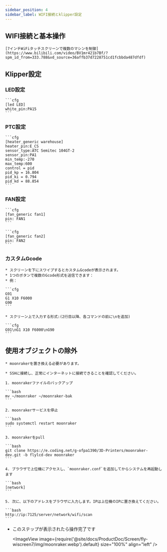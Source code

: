```yaml
---
sidebar_position: 4
sidebar_label: WIFI接続とklipper設定
---
```


## WIFI接続と基本操作

    [7インチWiFiタッチスクリーンで複数のマシンを制御](https://www.bilibili.com/video/BV1mr421b7Bf/?spm_id_from=333.788&vd_source=36affb37d7228751cd1fcbbda487dfdf)

## Klipper設定

### LED設定

    ```cfg
    [led LED]
    white_pin:PA15
    ```

### PTC設定

    ```cfg
    [heater_generic warehouse]
    heater_pin:E_CS
    sensor_type:ATC Semitec 104GT-2
    sensor_pin:PA1
    min_temp:-270
    max_temp:600
    control = pid
    pid_kp = 16.804
    pid_ki = 0.794
    pid_kd = 88.854
    ```

### FAN設定

    ```cfg
    [fan_generic fan1]
    pin: FAN1
    ```

    ```cfg
    [fan_generic fan2]
    pin: FAN2
    ```

 

### カスタムGcode

    * スクリーンを下にスワイプするとカスタムGcodeが表示されます。
    * 1つのボタンで複数のGcode形式を送信できます：
    * 例：

    ```cfg
    G91 
    G1 X10 F6000
    G90
    ```

    * スクリーン上で入力する形式:(2行目以降、各コマンドの前に\nを追加)

    ```cfg
    G91\nG1 X10 F6000\nG90
    ```



## 使用オブジェクトの除外

    * moonrakerを置き換える必要があります。

    * SSHに接続し、正常にインターネットに接続できることを確認してください。

    1. moonrakerファイルのバックアップ

    ```bash
    mv ~/moonraker ~/moonraker-bak
    ```

    2. moonrakerサービスを停止

    ```bash
    sudo systemctl restart moonraker
    ```

    3. moonrakerをpull

    ```bash
    git clone https://e.coding.net/g-ofpa1390/3D-Printers/moonraker-dev.git -b flylcd-dev moonraker
    ```

    4. ブラウザで上位機にアクセスし、`moonraker.conf`を追加してからシステムを再起動します

    ```bash
    [network]
    ```

    5. 次に、以下のアドレスをブラウザに入力します。IPは上位機のIPに置き換えてください。

    ```bash
    http://ip:7125/server/network/wifi/scan
    ```

* このステップが表示されたら操作完了です
    
    <ImageView image={require('@site/docs/ProductDoc/Screen/fly-wiscreen7/img/moonraker.webp').default} size="100%" align="left" />